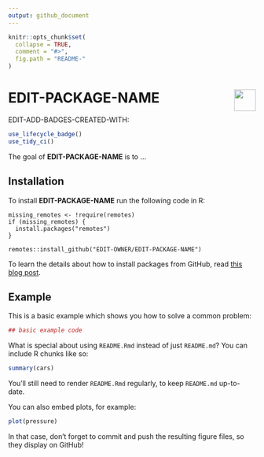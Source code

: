 ```yaml
---
output: github_document 
---
```

<!-- README.md is generated from README.Rmd. Please edit that file -->

```r
knitr::opts_chunk$set(
  collapse = TRUE,
  comment = "#>",
  fig.path = "README-"
)
```

# EDIT-PACKAGE-NAME <img src="https://i.imgur.com/39pvr4n.png" align="right" height=44 />

EDIT-ADD-BADGES-CREATED-WITH:

```R
use_lifecycle_badge()
use_tidy_ci()
```

The goal of __EDIT-PACKAGE-NAME__ is to ...



## Installation

To install __EDIT-PACKAGE-NAME__ run the following code in R:

```
missing_remotes <- !require(remotes)
if (missing_remotes) {
  install.packages("remotes")
}

remotes::install_github("EDIT-OWNER/EDIT-PACKAGE-NAME")
```

To learn the details about how to install packages from GitHub, read [this blog post](https://goo.gl/dQKEeg).



## Example

This is a basic example which shows you how to solve a common problem:

```r
## basic example code
```

What is special about using `README.Rmd` instead of just `README.md`? You can include R chunks like so:

```r
summary(cars)
```

You'll still need to render `README.Rmd` regularly, to keep `README.md` up-to-date.

You can also embed plots, for example:

```r
plot(pressure)
```

In that case, don't forget to commit and push the resulting figure files, so they display on GitHub!
